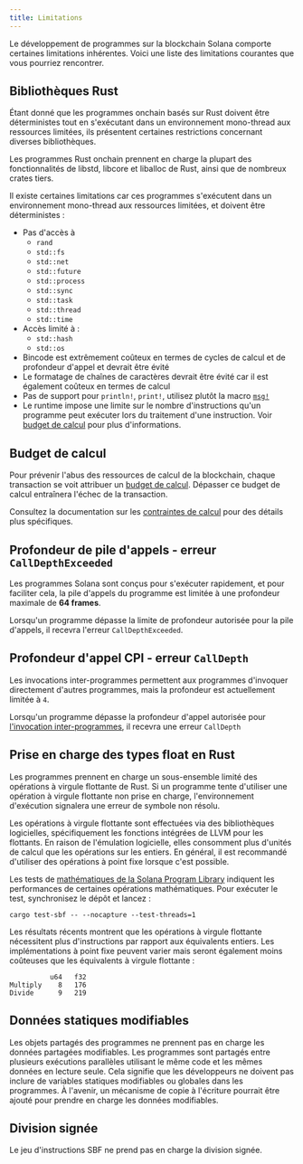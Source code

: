 ```yaml
---
title: Limitations
---
```


Le développement de programmes sur la blockchain Solana comporte certaines
limitations inhérentes. Voici une liste des limitations courantes que vous
pourriez rencontrer.

## Bibliothèques Rust

Étant donné que les programmes onchain basés sur Rust doivent être déterministes
tout en s'exécutant dans un environnement mono-thread aux ressources limitées,
ils présentent certaines restrictions concernant diverses bibliothèques.

Les programmes Rust onchain prennent en charge la plupart des fonctionnalités de
libstd, libcore et liballoc de Rust, ainsi que de nombreux crates tiers.

Il existe certaines limitations car ces programmes s'exécutent dans un
environnement mono-thread aux ressources limitées, et doivent être déterministes
:

- Pas d'accès à
  - `rand`
  - `std::fs`
  - `std::net`
  - `std::future`
  - `std::process`
  - `std::sync`
  - `std::task`
  - `std::thread`
  - `std::time`
- Accès limité à :
  - `std::hash`
  - `std::os`
- Bincode est extrêmement coûteux en termes de cycles de calcul et de profondeur
  d'appel et devrait être évité
- Le formatage de chaînes de caractères devrait être évité car il est également
  coûteux en termes de calcul
- Pas de support pour `println!`, `print!`, utilisez plutôt la macro
  [`msg!`](https://github.com/solana-labs/solana/blob/d9b0fc0e3eec67dfe4a97d9298b15969b2804fab/sdk/program/src/log.rs#L33)
- Le runtime impose une limite sur le nombre d'instructions qu'un programme peut
  exécuter lors du traitement d'une instruction. Voir
  [budget de calcul](/docs/core/fees#compute-budget) pour plus d'informations.

## Budget de calcul

Pour prévenir l'abus des ressources de calcul de la blockchain, chaque
transaction se voit attribuer un
[budget de calcul](/docs/references/terminology#compute-budget). Dépasser ce
budget de calcul entraînera l'échec de la transaction.

Consultez la documentation sur les
[contraintes de calcul](/docs/core/fees#compute-budget) pour des détails plus
spécifiques.

## Profondeur de pile d'appels - erreur `CallDepthExceeded`

Les programmes Solana sont conçus pour s'exécuter rapidement, et pour faciliter
cela, la pile d'appels du programme est limitée à une profondeur maximale de
**64 frames**.

Lorsqu'un programme dépasse la limite de profondeur autorisée pour la pile
d'appels, il recevra l'erreur `CallDepthExceeded`.

## Profondeur d'appel CPI - erreur `CallDepth`

Les invocations inter-programmes permettent aux programmes d'invoquer
directement d'autres programmes, mais la profondeur est actuellement limitée à
`4`.

Lorsqu'un programme dépasse la profondeur d'appel autorisée pour
[l'invocation inter-programmes](/docs/core/cpi), il recevra une erreur
`CallDepth`

## Prise en charge des types float en Rust

Les programmes prennent en charge un sous-ensemble limité des opérations à
virgule flottante de Rust. Si un programme tente d'utiliser une opération à
virgule flottante non prise en charge, l'environnement d'exécution signalera une
erreur de symbole non résolu.

Les opérations à virgule flottante sont effectuées via des bibliothèques
logicielles, spécifiquement les fonctions intégrées de LLVM pour les flottants.
En raison de l'émulation logicielle, elles consomment plus d'unités de calcul
que les opérations sur les entiers. En général, il est recommandé d'utiliser des
opérations à point fixe lorsque c'est possible.

Les tests de
[mathématiques de la Solana Program Library](https://github.com/solana-labs/solana-program-library/tree/master/libraries/math)
indiquent les performances de certaines opérations mathématiques. Pour exécuter
le test, synchronisez le dépôt et lancez :

```shell
cargo test-sbf -- --nocapture --test-threads=1
```

Les résultats récents montrent que les opérations à virgule flottante
nécessitent plus d'instructions par rapport aux équivalents entiers. Les
implémentations à point fixe peuvent varier mais seront également moins
coûteuses que les équivalents à virgule flottante :

```text
          u64   f32
Multiply    8   176
Divide      9   219
```

## Données statiques modifiables

Les objets partagés des programmes ne prennent pas en charge les données
partagées modifiables. Les programmes sont partagés entre plusieurs exécutions
parallèles utilisant le même code et les mêmes données en lecture seule. Cela
signifie que les développeurs ne doivent pas inclure de variables statiques
modifiables ou globales dans les programmes. À l'avenir, un mécanisme de copie à
l'écriture pourrait être ajouté pour prendre en charge les données modifiables.

## Division signée

Le jeu d'instructions SBF ne prend pas en charge la division signée.
